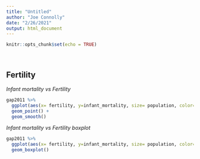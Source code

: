 ```yaml
---
title: "Untitled"
author: "Joe Connolly"
date: "2/26/2021"
output: html_document
---
```


```r
knitr::opts_chunk$set(echo = TRUE)
```

<br>

## Fertility

*Infant mortality vs Fertility*

```r
gap2011 %>%
  ggplot(aes(x= fertility, y=infant_mortality, size= population, color= continent)) +
  geom_point() +
  geom_smooth()
```

*Infant mortality vs Fertility boxplot*

```r
gap2011 %>%
  ggplot(aes(x= fertility, y=infant_mortality, size= population, color= continent)) +
  geom_boxplot()
```

